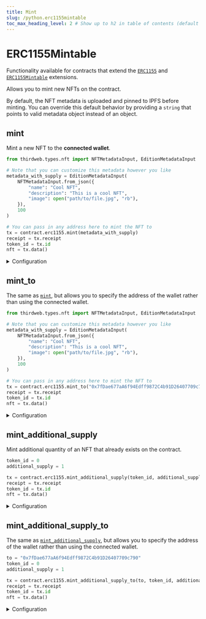```yaml
---
title: Mint
slug: /python.erc1155mintable
toc_max_heading_level: 2 # Show up to h2 in table of contents (default is up to h3)
---
```


# ERC1155Mintable

Functionality available for contracts that extend the
[`ERC1155`](/solidity/extensions/erc1155) and
[`ERC1155Mintable`](/solidity/extensions/erc1155mintable) extensions.

Allows you to mint new NFTs on the contract.

By default, the NFT metadata is uploaded and pinned to IPFS before minting.
You can override this default behavior by providing a `string` that points to valid metadata object instead of an object.

## mint

Mint a new NFT to the **connected wallet**.

```python
from thirdweb.types.nft import NFTMetadataInput, EditionMetadataInput

# Note that you can customize this metadata however you like
metadata_with_supply = EditionMetadataInput(
    NFTMetadataInput.from_json({
        "name": "Cool NFT",
        "description": "This is a cool NFT",
        "image": open("path/to/file.jpg", "rb"),
    }),
    100
)

# You can pass in any address here to mint the NFT to
tx = contract.erc1155.mint(metadata_with_supply)
receipt = tx.receipt
token_id = tx.id
nft = tx.data()
```

<details>
  <summary>Configuration</summary>
  <div>

#### metadata_with_supply

A `EditionMetadataInput` object containing a `NFTMetadataInput` object and a `supply` property.

```python
class EditionMetadataInput:
    metadata: Union[NFTMetadataInput, str]
    supply: int

class NFTMetadataInput:
    name: str
    description: Optional[str] = None
    image: Optional[str] = None
    external_url: Optional[str] = None
    animation_url: Optional[str] = None
    background_color: Optional[str] = None
    properties: Optional[Dict[str, Any]] = None
```

The metadata object can either be a `string` that points to valid metadata that
conforms to the [metadata standards](https://docs.opensea.io/docs/metadata-standards#metadata-structure),
or a `NFTMetadataInput` object that conforms to the same standards.

If you provide an object, the metadata is uploaded and pinned to IPFS before
the NFT(s) are minted.

```python
from thirdweb.types.nft import EditionMetadataInput

# Below is an example of using a string rather than an object for metadata
metadata = "https://example.com/metadata.json" # Any URL or IPFS URI that points to metadata

tx = contract.erc1155.mint(EditionMetadataInput(
  metadata = metadata,
  supply = 1000, # The number of this NFT you want to mint
))
```

</div>
</details>

## mint_to

The same as [`mint`](#mint), but allows you to specify the address of the wallet rather than using the connected wallet.

```python
from thirdweb.types.nft import NFTMetadataInput, EditionMetadataInput

# Note that you can customize this metadata however you like
metadata_with_supply = EditionMetadataInput(
    NFTMetadataInput.from_json({
        "name": "Cool NFT",
        "description": "This is a cool NFT",
        "image": open("path/to/file.jpg", "rb"),
    }),
    100
)

# You can pass in any address here to mint the NFT to
tx = contract.erc1155.mint_to("0x7fDae677aA6f94Edff9872C4b91D26407709c790", metadata_with_supply)
receipt = tx.receipt
token_id = tx.id
nft = tx.data()
```

<details>
  <summary>Configuration</summary>
  <div>

#### to

The address of the wallet you want to mint the NFT to.

Must be a `string`.

```python
from thirdweb.types.nft import NFTMetadataInput, EditionMetadataInput

supply = 100
metadata_with_supply = EditionMetadataInput(
    NFTMetadataInput.from_json(
      # ...
    ),
    supply
)

tx = contract.erc1155.mint_to(
  # highlight-next-line
  "{{wallet_address}}",
  metadata_sith_supply,
)
```

#### metadata_with_supply

Same as [`metadata_with_supply`](#metadata_with_supply) in the [`mint`](#mint) method.

</div>
</details>

## mint_additional_supply

Mint additional quantity of an NFT that already exists on the contract.

```python
token_id = 0
additional_supply = 1

tx = contract.erc1155.mint_additional_supply(token_id, additional_supply)
receipt = tx.receipt
token_id = tx.id
nft = tx.data()
```

<details>
  <summary>Configuration</summary>
  <div>

#### token_id

The ID of the NFT you want to mint additional supply for.

Must be an `int`.

```python
tx = contract.erc1155.mint_additional_supply(
  # highlight-next-line
  "{{token_id}}",
  "{{additional_supply}}",
)
```

#### additional_supply

How much additional supply you want to mint.

Must be an `int`.

```python
tx = contract.erc1155.mint_additional_supply(
  "{{token_id}}",
  # highlight-next-line
  "{{additional_supply}}",
)
```

</div>
</details>

## mint_additional_supply_to

The same as [`mint_additional_supply`](#mint_additional_supply), but allows you to specify the address of the wallet rather than using the connected wallet.

```python
to = "0x7fDae677aA6f94Edff9872C4b91D26407709c790"
token_id = 0
additional_supply = 1

tx = contract.erc1155.mint_additional_supply_to(to, token_id, additional_supply)
receipt = tx.receipt
token_id = tx.id
nft = tx.data()
```

<details>
  <summary>Configuration</summary>
  <div>

#### to

The address of the wallet you want to mint the NFT to.

Must be a `string`.

```python
tx = contract.erc1155.mint_additional_supply_to(
  # highlight-next-line
  "{{wallet_address}}",
  "{{token_id}}",
  "{{additoinal_supply}}",
)
```

#### token_id

The ID of the NFT you want to mint additional supply for.

Must be an `int`.

```python
tx = contract.erc1155.mint_additional_supply_to(
  "{{wallet_address}}",
  # highlight-next-line
  "{{token_id}}",
  "{{additoinal_supply}}",
)
```

#### additional_supply

How much additional supply you want to mint.

Must be an `int`.

```python
tx = contract.erc1155.mint_additional_supply_to(
  "{{wallet_address}}",
  "{{token_id}}",
  # highlight-next-line
  "{{additional_supply}}",
)
```

</div>
</details>
